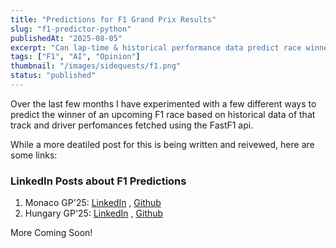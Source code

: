 ```yaml
---
title: "Predictions for F1 Grand Prix Results"
slug: "f1-predictor-python"
publishedAt: "2025-08-05"
excerpt: "Can lap-time & historical performance data predict race winners?"
tags: ["F1", "AI", "Opinion"]
thumbnail: "/images/sidequests/f1.png"
status: "published"
---
```


Over the last few months I have experimented with a few different ways to predict the winner of an upcoming F1 race based on historical data of that track and driver perfomances fetched using the FastF1 api.

While a more deatiled post for this is being written and reivewed, here are some links: 

### LinkedIn Posts about F1 Predictions 

1. Monaco GP'25: [LinkedIn](https://www.linkedin.com/posts/meeravshah_its-past-midnight-but-the-code-finally-activity-7357641634517311490-0rLL?utm_source=share&utm_medium=member_desktop&rcm=ACoAADvZo-EBeEg_48V28eqh1bQkgeQKjL8MFE4) , [Github](https://github.com/Meerav29/F1Mon25)
2. Hungary GP'25: [LinkedIn](https://www.linkedin.com/posts/meeravshah_github-meerav29f1mon25-lets-see-if-we-activity-7332045722281840640-t8pO?utm_source=share&utm_medium=member_desktop&rcm=ACoAADvZo-EBeEg_48V28eqh1bQkgeQKjL8MFE4) , [Github](https://github.com/Meerav29/Hungary-25-Predictor)

More Coming Soon!